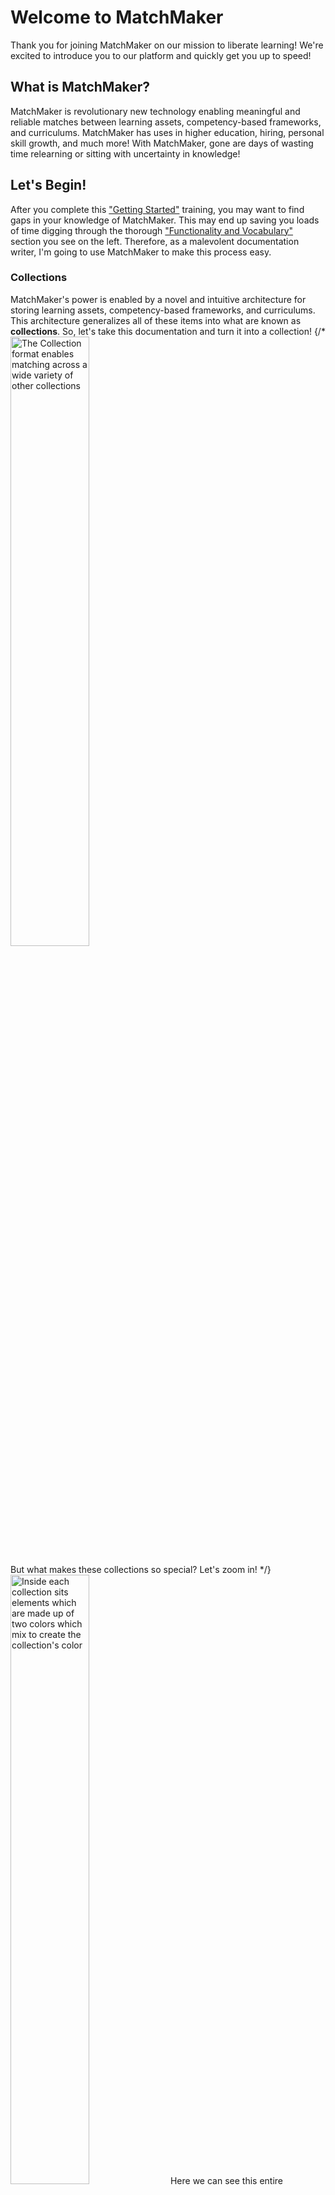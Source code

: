 
# Welcome to MatchMaker
Thank you for joining MatchMaker on our mission to liberate learning! We're excited to introduce you to our platform and quickly get you up to speed!
## What is MatchMaker?
MatchMaker is revolutionary new technology enabling meaningful and reliable matches between learning assets, competency-based frameworks, and curriculums. MatchMaker has uses in higher education, hiring, personal skill growth, and much more! With MatchMaker, gone are days of wasting time relearning or sitting with uncertainty in knowledge!
## Let's Begin!
After you complete this ["Getting Started"](/usage/starting/intro) training, you may want to find gaps in your knowledge of MatchMaker. This may end up saving you loads of time digging through the thorough ["Functionality and Vocabulary"](/usage/vocab/intro) section you see on the left. Therefore, as a malevolent documentation writer, I'm going to use MatchMaker to make this process easy.
### Collections
MatchMaker's power is enabled by a novel and intuitive architecture for storing learning assets, competency-based frameworks, and curriculums. This architecture generalizes all of these items into what are known as __collections__. So, let's take this documentation and turn it into a collection! 
{/* <img src={CollectionIntro} width="50%" alt="The Collection format enables matching across a wide variety of other collections"/>

But what makes these collections so special? Let's zoom in! */}
<img src={ElementsIntro} width="50%" alt="Inside each collection sits elements which are made up of two colors which mix to create the collection's color"/>
Here we can see this entire documentation organized into one large collection. Collections consist of elements, which are organized in a hierarchy. At the moment, I've only placed in one element, this particular page, which I've neatly organized under a "Getting Started" section. We can see this page has a particular color within the said collection: green. Notice, when we look closer, that this green is actually made up of a mix of blue and yellow. We can think of the overall color, green, representing exactly what it is that this introduction section teaches, but for example, we can split it up into two pieces: the basic causes of Matchmaker (blue), and an introduction to collections (yellow), which together make green. This is where the real magic of MatchMaker lies, as each element in any collection must be made of different components from what is called the Palet<sup style={{fontSize: 8}}>TM</sup>: the pallet can be thought of as a massive array of little pieces of material, which combined make up a full element's description of knowledge.
### What is the Palet<sup style={{fontSize: 8}}>TM</sup>?